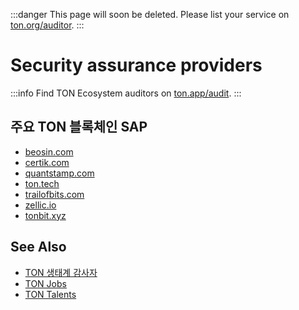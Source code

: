 

:::danger
This page will soon be deleted. Please list your service on [ton.org/auditor](https://ton.org/talents?filterBy=Auditors).
:::

# Security assurance providers

:::info
Find TON Ecosystem auditors on [ton.app/audit](https://ton.app/audit).
:::

## 주요 TON 블록체인 SAP

- [beosin.com](https://beosin.com/?lang=en-US)
- [certik.com](https://www.certik.com/)
- [quantstamp.com](https://quantstamp.com/)
- [ton.tech](https://ton.tech/)
- [trailofbits.com](https://www.trailofbits.com/)
- [zellic.io](https://www.zellic.io/)
- [tonbit.xyz](https://www.tonbit.xyz/)

## See Also

- [TON 생태계 감사자](https://ton.app/audit)
- [TON Jobs](https://jobs.ton.org/jobs)
- [TON Talents](https://ton.org/en/talents)

<Feedback />
